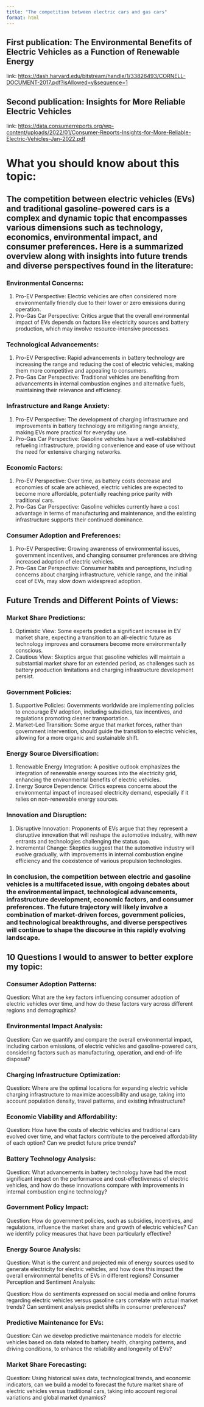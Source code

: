 ```yaml
---
title: "The competition between electric cars and gas cars"
format: html
---
```


## First publication: The Environmental Benefits of Electric Vehicles as a Function of Renewable Energy
link: <https://dash.harvard.edu/bitstream/handle/1/33826493/CORNELL-DOCUMENT-2017.pdf?isAllowed=y&sequence=1> 

## Second publication: Insights for More Reliable Electric Vehicles 
link: <https://data.consumerreports.org/wp-content/uploads/2022/01/Consumer-Reports-Insights-for-More-Reliable-Electric-Vehicles-Jan-2022.pdf>

# What you should know about this topic:
## The competition between electric vehicles (EVs) and traditional gasoline-powered cars is a complex and dynamic topic that encompasses various dimensions such as technology, economics, environmental impact, and consumer preferences. Here is a summarized overview along with insights into future trends and diverse perspectives found in the literature:

### Environmental Concerns:

1. Pro-EV Perspective: 
Electric vehicles are often considered more environmentally friendly due to their lower or zero emissions during operation.
2. Pro-Gas Car Perspective: Critics argue that the overall environmental impact of EVs depends on factors like electricity sources and battery production, which may involve resource-intensive processes.

### Technological Advancements: 
1. Pro-EV Perspective: Rapid advancements in battery technology are increasing the range and reducing the cost of electric vehicles, making them more competitive and appealing to consumers.
2. Pro-Gas Car Perspective: Traditional vehicles are benefiting from advancements in internal combustion engines and alternative fuels, maintaining their relevance and efficiency.

### Infrastructure and Range Anxiety:
1. Pro-EV Perspective: The development of charging infrastructure and improvements in battery technology are mitigating range anxiety, making EVs more practical for everyday use.
2. Pro-Gas Car Perspective: Gasoline vehicles have a well-established refueling infrastructure, providing convenience and ease of use without the need for extensive charging networks.

### Economic Factors:
1. Pro-EV Perspective: Over time, as battery costs decrease and economies of scale are achieved, electric vehicles are expected to become more affordable, potentially reaching price parity with traditional cars.
2. Pro-Gas Car Perspective: Gasoline vehicles currently have a cost advantage in terms of manufacturing and maintenance, and the existing infrastructure supports their continued dominance.

### Consumer Adoption and Preferences:
1. Pro-EV Perspective: Growing awareness of environmental issues, government incentives, and changing consumer preferences are driving increased adoption of electric vehicles.
2. Pro-Gas Car Perspective: Consumer habits and perceptions, including concerns about charging infrastructure, vehicle range, and the initial cost of EVs, may slow down widespread adoption.

## Future Trends and Different Points of Views:

### Market Share Predictions:

1. Optimistic View: Some experts predict a significant increase in EV market share, expecting a transition to an all-electric future as technology improves and consumers become more environmentally conscious.
2. Cautious View: Skeptics argue that gasoline vehicles will maintain a substantial market share for an extended period, as challenges such as battery production limitations and charging infrastructure development persist.

### Government Policies:
1. Supportive Policies: Governments worldwide are implementing policies to encourage EV adoption, including subsidies, tax incentives, and regulations promoting cleaner transportation.
2. Market-Led Transition: Some argue that market forces, rather than government intervention, should guide the transition to electric vehicles, allowing for a more organic and sustainable shift.

### Energy Source Diversification:
1. Renewable Energy Integration: A positive outlook emphasizes the integration of renewable energy sources into the electricity grid, enhancing the environmental benefits of electric vehicles.
2. Energy Source Dependence: Critics express concerns about the environmental impact of increased electricity demand, especially if it relies on non-renewable energy sources.

### Innovation and Disruption:
1. Disruptive Innovation: Proponents of EVs argue that they represent a disruptive innovation that will reshape the automotive industry, with new entrants and technologies challenging the status quo.
2. Incremental Change: Skeptics suggest that the automotive industry will evolve gradually, with improvements in internal combustion engine efficiency and the coexistence of various propulsion technologies.

### In conclusion, the competition between electric and gasoline vehicles is a multifaceted issue, with ongoing debates about the environmental impact, technological advancements, infrastructure development, economic factors, and consumer preferences. The future trajectory will likely involve a combination of market-driven forces, government policies, and technological breakthroughs, and diverse perspectives will continue to shape the discourse in this rapidly evolving landscape.

## 10 Questions I would to answer to better explore my topic:
### Consumer Adoption Patterns:
Question: What are the key factors influencing consumer adoption of electric vehicles over time, and how do these factors vary across different regions and demographics?

### Environmental Impact Analysis:
Question: Can we quantify and compare the overall environmental impact, including carbon emissions, of electric vehicles and gasoline-powered cars, considering factors such as manufacturing, operation, and end-of-life disposal?

### Charging Infrastructure Optimization:
Question: Where are the optimal locations for expanding electric vehicle charging infrastructure to maximize accessibility and usage, taking into account population density, travel patterns, and existing infrastructure?

### Economic Viability and Affordability:
Question: How have the costs of electric vehicles and traditional cars evolved over time, and what factors contribute to the perceived affordability of each option? Can we predict future price trends?

### Battery Technology Analysis:
Question: What advancements in battery technology have had the most significant impact on the performance and cost-effectiveness of electric vehicles, and how do these innovations compare with improvements in internal combustion engine technology?

### Government Policy Impact:
Question: How do government policies, such as subsidies, incentives, and regulations, influence the market share and growth of electric vehicles? Can we identify policy measures that have been particularly effective?

### Energy Source Analysis:
Question: What is the current and projected mix of energy sources used to generate electricity for electric vehicles, and how does this impact the overall environmental benefits of EVs in different regions?
Consumer Perception and Sentiment Analysis:

Question: How do sentiments expressed on social media and online forums regarding electric vehicles versus gasoline cars correlate with actual market trends? Can sentiment analysis predict shifts in consumer preferences?

### Predictive Maintenance for EVs:
Question: Can we develop predictive maintenance models for electric vehicles based on data related to battery health, charging patterns, and driving conditions, to enhance the reliability and longevity of EVs?

### Market Share Forecasting:
Question: Using historical sales data, technological trends, and economic indicators, can we build a model to forecast the future market share of electric vehicles versus traditional cars, taking into account regional variations and global market dynamics?